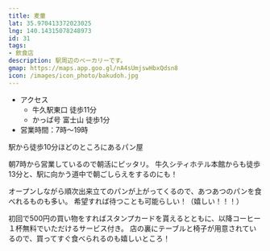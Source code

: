 ```yaml
---
title: 麦童
lat: 35.970413372023025
lng: 140.14315078248973
id: 31
tags:
- 飲食店
description: 駅周辺のベーカリーです。
gmap: https://maps.app.goo.gl/nA4sUmjswHbxQdsn8
icon: /images/icon_photo/bakudoh.jpg
---
```


- アクセス
  - 牛久駅東口 徒歩11分
  - かっぱ号 富士山 徒歩1分
- 営業時間：7時～19時

<LinkedImage
  src="/images/photos/bakudoh.jpg"
  href="/photo_pages/bakudoh"
/>

駅から徒歩10分ほどのところにあるパン屋

朝7時から営業しているので朝活にピッタリ。
牛久シティホテル本館からも徒歩13分と、駅に向かう道中で朝ごしらえをするのにも！

オープンしながら順次出来立てのパンが上がってくるので、あつあつのパンを食べれるものも多い。
希望すれば待つことも可能らしい！（嬉しい！！！）

初回で500円の買い物をすればスタンプカードを貰えるとともに、以降コーヒー１杯無料でいただけるサービス付き。
店の裏にテーブルと椅子が用意されているので、買ってすぐ食べられるのも嬉しいところ！

